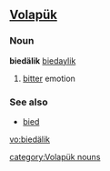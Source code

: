 ==[[Volapük]]==

===Noun===
'''biedälik''' 
[[biedaylik]]

# [[bitter]] emotion

===See also===
*[[bied]]

[[vo:biedälik]]

[[category:Volapük nouns]]